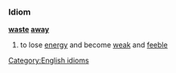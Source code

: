 ===Idiom===
'''[[waste]] [[away]]'''
#to lose [[energy]] and become [[weak]] and [[feeble]]
[[Category:English idioms]]